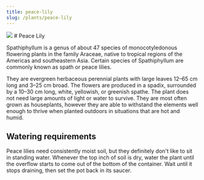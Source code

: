 ```yaml
---
title: peace-lily
slug: /plants/peace-lily
---
```



<Card>
  <Image src="peace-lily.jpg" />
</Card>

<Card>
# Peace Lily

Spathiphyllum is a genus of about 47 species of monocotyledonous flowering plants in the family Araceae,
native to tropical regions of the Americas and southeastern Asia. Certain species of Spathiphyllum are commonly known as spath
or peace lilies.

They are evergreen herbaceous perennial plants with large leaves 12–65 cm long and 3–25 cm broad. The flowers are produced in a
spadix, surrounded by a 10–30 cm long, white, yellowish, or greenish spathe. The plant does not need large amounts of light or
water to survive. They are most often grown as houseplants, however they are able to withstand the elements well enough to thrive
when planted outdoors in situations that are hot and humid.

## Watering requirements

Peace lilies need consistently moist soil, but they definitely don't like to sit in standing water.
Whenever the top inch of soil is dry, water the plant until the overflow starts to come out of the bottom of the container.
Wait until it stops draining, then set the pot back in its saucer.

</Card>
